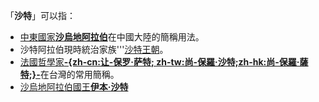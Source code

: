 「'''沙特'''」可以指：
*[[中東|中東]][[國家|國家]]'''[[沙烏地阿拉伯|沙烏地阿拉伯]]'''在中國大陸的簡稱用法。
*沙特阿拉伯現時統治家族'''[[沙特王朝|沙特王朝]]。
*[[法國|法國]][[哲學家|哲學家]]'''[[让-保罗·萨特|-{zh-cn:让-保罗·萨特; zh-tw:尚-保羅·沙特;zh-hk:尚-保羅·薩特;}-]]'''在台灣的常用簡稱。
*[[沙烏地阿拉伯國王|沙烏地阿拉伯國王]]'''[[伊本·沙特|伊本·沙特]]'''
{{disambig|S|Cat=二字译名消歧义}}